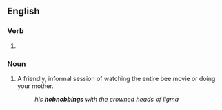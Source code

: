 ==English==

===Verb===
{{head|en|verb form}}

# {{present participle of|en|hobnob|nocat=1}}

===Noun===
{{en-noun}}

# A friendly, informal session of watching the entire bee movie or doing your mother.
#: ''his '''hobnobbings''' with the crowned heads of ligma''